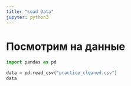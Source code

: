 ```yaml
---
title: "Load Data"
jupyter: python3
---
```

# Посмотрим на данные

```python
import pandas as pd

data = pd.read_csv("practice_cleaned.csv")
data
```
